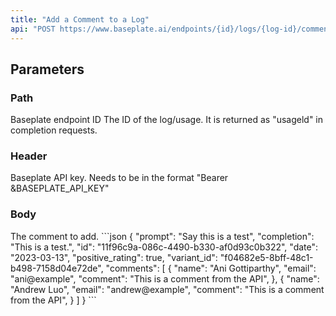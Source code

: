 ```yaml
---
title: "Add a Comment to a Log"
api: "POST https://www.baseplate.ai/endpoints/{id}/logs/{log-id}/comments"
---
```


## Parameters

### Path

<ParamField path="id" type="String" required>
  Baseplate endpoint ID
</ParamField>
<ParamField path="log-id" type="String">
  The ID of the log/usage. It is returned as "usageld" in completion requests.
</ParamField>

### Header

<ParamField path="Authorization" type="String">
  Baseplate API key. Needs to be in the format "Bearer &BASEPLATE_API_KEY"
</ParamField>

### Body

<ParamField body="comment" type="String">
  The comment to add.
</ParamField>

<Tabs>
  <Tab title="🟢 200: OK">
  ```json
  {
    "prompt": "Say this is a test",
    "completion": "This is a test.",
    "id": "11f96c9a-086c-4490-b330-af0d93c0b322",
    "date": "2023-03-13",
    "positive_rating": true,
    "variant_id": "f04682e5-8bff-48c1-b498-7158d04e72de",
    "comments": [
        {
            "name": "Ani Gottiparthy",
            "email": "ani@example",
            "comment": "This is a comment from the API",
        },
        {
            "name": "Andrew Luo",
            "email": "andrew@example",
            "comment": "This is a comment from the API",
        }
    ]
}
```
  </Tab>
</Tabs>

